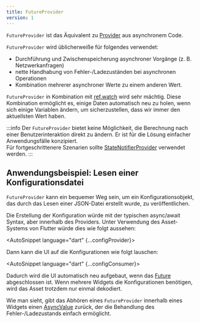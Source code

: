 ```yaml
---
title: FutureProvider
version: 1
---
```



`FutureProvider` ist das Äquivalent zu [Provider] aus asynchronem Code.

`FutureProvider` wird üblicherweiße für folgendes verwendet:

- Durchführung und Zwischenspeicherung asynchroner Vorgänge (z. B. Netzwerkanfragen)
- nette Handhabung von Fehler-/Ladezuständen bei asynchronen Operationen
- Kombination mehrerer asynchroner Werte zu einem anderen Wert.

`FutureProvider` in Kombination mit [ref.watch] wird sehr mächtig. Diese Kombination 
ermöglicht es, einige Daten automatisch neu zu holen, wenn sich einige Variablen ändern, 
um sicherzustellen, dass wir immer den aktuellsten Wert haben.

:::info
Der `FutureProvider` bietet keine Möglichkeit, die Berechnung nach einer Benutzerinteraktion 
direkt zu ändern. Er ist für die Lösung einfacher Anwendungsfälle konzipiert.   
Für fortgeschrittenere Szenarien sollte [StateNotifierProvider] verwendet werden.
:::

## Anwendungsbeispiel: Lesen einer Konfigurationsdatei

`FutureProvider` kann ein bequemer Weg sein, um ein Konfigurationsobjekt, das durch 
das Lesen einer JSON-Datei erstellt wurde, zu veröffentlichen.

Die Erstellung der Konfiguration würde mit der typischen async/await Syntax, 
aber innerhalb des Providers.
Unter Verwendung des Asset-Systems von Flutter würde dies wie folgt aussehen:

<AutoSnippet language="dart" {...configProvider}></AutoSnippet>

Dann kann die UI auf die Konfigurationen wie folgt lauschen:

<AutoSnippet language="dart" {...configConsumer}></AutoSnippet>

Dadurch wird die UI automatisch neu aufgebaut, wenn das [Future] 
abgeschlossen ist. Wenn mehrere Widgets die Konfigurationen benötigen, wird das 
Asset trotzdem nur einmal dekodiert.

Wie man sieht, gibt das Abhören eines `FutureProvider` innerhalb eines Widgets
einen [AsyncValue] zurück, der die Behandlung des Fehler-/Ladezustands einfach ermöglicht.

[ref.watch]: ../concepts/reading#using-refwatch-to-observe-a-provider
[statenotifierprovider]: ./state_notifier_provider
[provider]: ./provider
[asyncvalue]: https://pub.dev/documentation/riverpod/latest/riverpod/AsyncValue-class.html
[future]: https://api.dart.dev/dart-async/Future-class.html
[family]: ../concepts/modifiers/family
